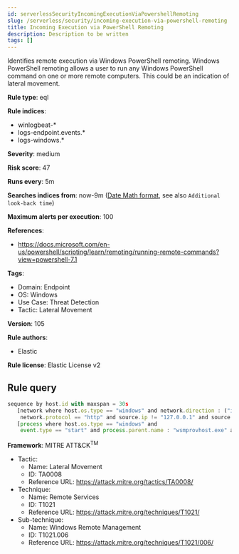 ```yaml
---
id: serverlessSecurityIncomingExecutionViaPowershellRemoting
slug: /serverless/security/incoming-execution-via-powershell-remoting
title: Incoming Execution via PowerShell Remoting
description: Description to be written
tags: []
---
```


<div id="incoming-execution-via-powershell-remoting"></div>

Identifies remote execution via Windows PowerShell remoting. Windows PowerShell remoting allows a user to run any Windows PowerShell command on one or more remote computers. This could be an indication of lateral movement.

**Rule type**: eql

**Rule indices**: 

* winlogbeat-*
* logs-endpoint.events.*
* logs-windows.*

**Severity**: medium

**Risk score**: 47

**Runs every**: 5m

**Searches indices from**: now-9m ([Date Math format](((ref))/common-options.html#date-math), see also <DocLink id="serverlessSecurityRulesUiCreate" section="set-the-rules-schedule">`Additional look-back time`</DocLink>)

**Maximum alerts per execution**: 100

**References**: 

* https://docs.microsoft.com/en-us/powershell/scripting/learn/remoting/running-remote-commands?view=powershell-7.1

**Tags**: 

* Domain: Endpoint
* OS: Windows
* Use Case: Threat Detection
* Tactic: Lateral Movement

**Version**: 105

**Rule authors**: 

* Elastic

**Rule license**: Elastic License v2

## Rule query

```js
sequence by host.id with maxspan = 30s
   [network where host.os.type == "windows" and network.direction : ("incoming", "ingress") and destination.port in (5985, 5986) and
    network.protocol == "http" and source.ip != "127.0.0.1" and source.ip != "::1"]
   [process where host.os.type == "windows" and 
    event.type == "start" and process.parent.name : "wsmprovhost.exe" and not process.executable : "?:\\Windows\\System32\\conhost.exe"]

```

**Framework**: MITRE ATT&CK<sup>TM</sup>

* Tactic:
    * Name: Lateral Movement
    * ID: TA0008
    * Reference URL: https://attack.mitre.org/tactics/TA0008/
* Technique:
    * Name: Remote Services
    * ID: T1021
    * Reference URL: https://attack.mitre.org/techniques/T1021/
* Sub-technique:
    * Name: Windows Remote Management
    * ID: T1021.006
    * Reference URL: https://attack.mitre.org/techniques/T1021/006/

